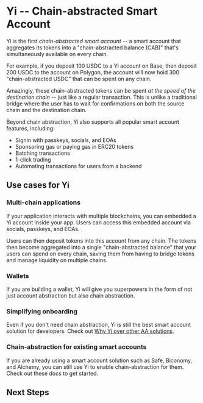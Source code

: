 # Yi -- Chain-abstracted Smart Account

Yi is the first *chain-abstracted smart account* -- a smart account that aggregates its tokens into a "chain-abstracted balance (CAB)" that's simultaneously available on every chain.

For example, if you deposit 100 USDC to a Yi account on Base, then deposit 200 USDC to the account on Polygon, the account will now hold 300 "chain-abstracted USDC" that can be spent on any chain.

Amazingly, these chain-abstracted tokens can be spent *at the speed of the destination chain* -- just like a regular transaction.  This is unlike a traditional bridge where the user has to wait for confirmations on both the source chain and the destination chain.

Beyond chain abstraction, Yi also supports all popular smart account features, including:

- Signin with passkeys, socials, and EOAs
- Sponsoring gas or paying gas in ERC20 tokens
- Batching transactions
- 1-click trading
- Automating transactions for users from a backend

## Use cases for Yi

### Multi-chain applications

If your application interacts with multiple blockchains, you can embedded a Yi account inside your app.  Users can access this embedded account via socials, passkeys, and EOAs.

Users can then deposit tokens into this account from any chain.  The tokens then become aggregated into a single "chain-abstracted balance" that your users can spend on every chain, saving them from having to bridge tokens and manage liquidity on multiple chains.

### Wallets

If you are building a wallet, Yi will give you superpowers in the form of not just account abstraction but also chain abstraction.

### Simplifying onboarding

Even if you don't need chain abstraction, Yi is still the best smart account solution for developers.  Check out [Why Yi over other AA solutions](/).

### Chain-abstraction for existing smart accounts

If you are already using a smart account solution such as Safe, Biconomy, and Alchemy, you can still use Yi to enable chain-abstraction for them.  Check out these docs to get started.

## Next Steps